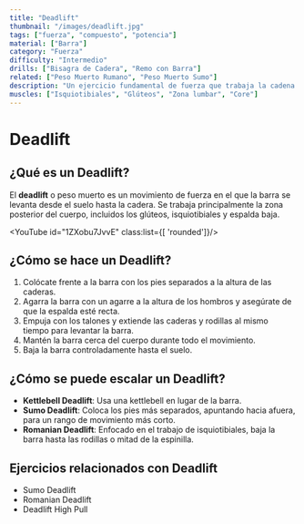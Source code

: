 ```yaml
---
title: "Deadlift"
thumbnail: "/images/deadlift.jpg"
tags: ["fuerza", "compuesto", "potencia"]
material: ["Barra"]
category: "Fuerza"
difficulty: "Intermedio"
drills: ["Bisagra de Cadera", "Remo con Barra"]
related: ["Peso Muerto Rumano", "Peso Muerto Sumo"]
description: "Un ejercicio fundamental de fuerza que trabaja la cadena posterior, incluyendo los isquiotibiales, glúteos y la zona lumbar."
muscles: ["Isquiotibiales", "Glúteos", "Zona lumbar", "Core"]
---
```


# Deadlift
## ¿Qué es un Deadlift?  
  El **deadlift** o peso muerto es un movimiento de fuerza en el que la barra se levanta desde el suelo hasta la cadera. Se trabaja principalmente la zona posterior del cuerpo, incluidos los glúteos, isquiotibiales y espalda baja.

<YouTube id="1ZXobu7JvvE" class:list={[ 'rounded']}/>

## ¿Cómo se hace un Deadlift?
  1. Colócate frente a la barra con los pies separados a la altura de las caderas.
  2. Agarra la barra con un agarre a la altura de los hombros y asegúrate de que la espalda esté recta.
  3. Empuja con los talones y extiende las caderas y rodillas al mismo tiempo para levantar la barra.
  4. Mantén la barra cerca del cuerpo durante todo el movimiento.
  5. Baja la barra controladamente hasta el suelo.


## ¿Cómo se puede escalar un Deadlift?
  - **Kettlebell Deadlift**: Usa una kettlebell en lugar de la barra.
  - **Sumo Deadlift**: Coloca los pies más separados, apuntando hacia afuera, para un rango de movimiento más corto.
  - **Romanian Deadlift**: Enfocado en el trabajo de isquiotibiales, baja la barra hasta las rodillas o mitad de la espinilla.

## Ejercicios relacionados con Deadlift  
  - Sumo Deadlift
  - Romanian Deadlift
  - Deadlift High Pull